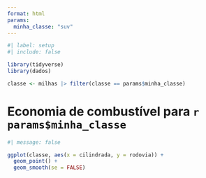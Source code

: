 ```yaml
---
format: html
params:
  minha_classe: "suv"
---
```


```r
#| label: setup
#| include: false

library(tidyverse)
library(dados)

classe <- milhas |> filter(classe == params$minha_classe)
```

# Economia de combustível para `r params$minha_classe`

```r
#| message: false

ggplot(classe, aes(x = cilindrada, y = rodovia)) + 
  geom_point() + 
  geom_smooth(se = FALSE)
```
